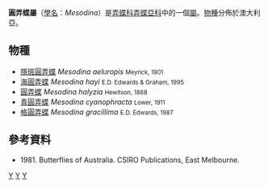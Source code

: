 {{NoteTA
|G1=Butterfly
}}
{{Automatic Taxobox
| taxon = Mesodina
| authority = Meyrick, 1901
| image = Mesodina halyzia.JPG
| image_caption = [[圓弄蝶|圓弄蝶]]<br />''Mesodina halyzia''
| type_species = [[圓弄蝶|圓弄蝶]]<br />''Hesperilla halyzia''
| type_species_authority = (Hewitson, 1868)
| subdivision_ranks = [[物種|物種]]
| subdivision = 共5種，詳見正文。
| synonyms =
}}

'''圓弄蝶屬'''（[[學名|學名]]：''Mesodina''）是[[弄蝶科|弄蝶科]][[弄蝶亞科|弄蝶亞科]]中的一個[[屬|屬]]。[[物種|物種]]分佈於澳大利亞。

== 物種 ==
* [[隱斑圓弄蝶|隱斑圓弄蝶]] ''Mesodina aeluropis'' <small>Meyrick, 1901</small>
* [[海圓弄蝶|海圓弄蝶]] ''Mesodina hayi'' <small>E.D. Edwards & Graham, 1995</small>
* [[圓弄蝶|圓弄蝶]] ''Mesodina halyzia'' <small>Hewitson, 1868</small>
* [[青圓弄蝶|青圓弄蝶]] ''Mesodina cyanophracta'' <small>Lower, 1911</small>
* [[格圓弄蝶|格圓弄蝶]] ''Mesodina gracillima'' <small>E.D. Edwards, 1987</small>

== 參考資料 ==
{{Reflist}}
* {{aut|Common IFB, and Waterhouse DF.}} 1981. Butterflies of Australia. CSIRO Publications, East Melbourne.

{{Commons category|Mesodina}}

{{taxonbar}}
[[Category:_1901年描述的分类群|Y]]
[[Category:圓弄蝶屬|Y]]
[[Category:弄蝶亞科|Y]]